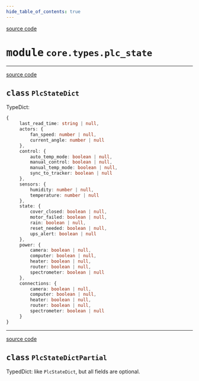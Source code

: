 ```yaml
---
hide_table_of_contents: true
---
```


<!-- markdownlint-disable -->

<a href="https://github.com/tum-esm/pyra/tree/main/packages/core/types/plc_state.py#L0" className="SourceCodeLinkBadge">source code</a>

# <kbd>module</kbd> `core.types.plc_state`






---

<a href="https://github.com/tum-esm/pyra/tree/main/packages/core/types/plc_state.py#L90" className="SourceCodeLinkBadge">source code</a>

## <kbd>class</kbd> `PlcStateDict`
TypeDict: 

```ts
{
     last_read_time: string | null,
     actors: {
         fan_speed: number | null,
         current_angle: number | null
     },
     control: {
         auto_temp_mode: boolean | null,
         manual_control: boolean | null,
         manual_temp_mode: boolean | null,
         sync_to_tracker: boolean | null
     },
     sensors: {
         humidity: number | null,
         temperature: number | null
     },
     state: {
         cover_closed: boolean | null,
         motor_failed: boolean | null,
         rain: boolean | null,
         reset_needed: boolean | null,
         ups_alert: boolean | null
     },
     power: {
         camera: boolean | null,
         computer: boolean | null,
         heater: boolean | null,
         router: boolean | null,
         spectrometer: boolean | null
     },
     connections: {
         camera: boolean | null,
         computer: boolean | null,
         heater: boolean | null,
         router: boolean | null,
         spectrometer: boolean | null
     }
}
``` 





---

<a href="https://github.com/tum-esm/pyra/tree/main/packages/core/types/plc_state.py#L144" className="SourceCodeLinkBadge">source code</a>

## <kbd>class</kbd> `PlcStateDictPartial`
TypedDict: like `PlcStateDict`, but all fields are optional. 






